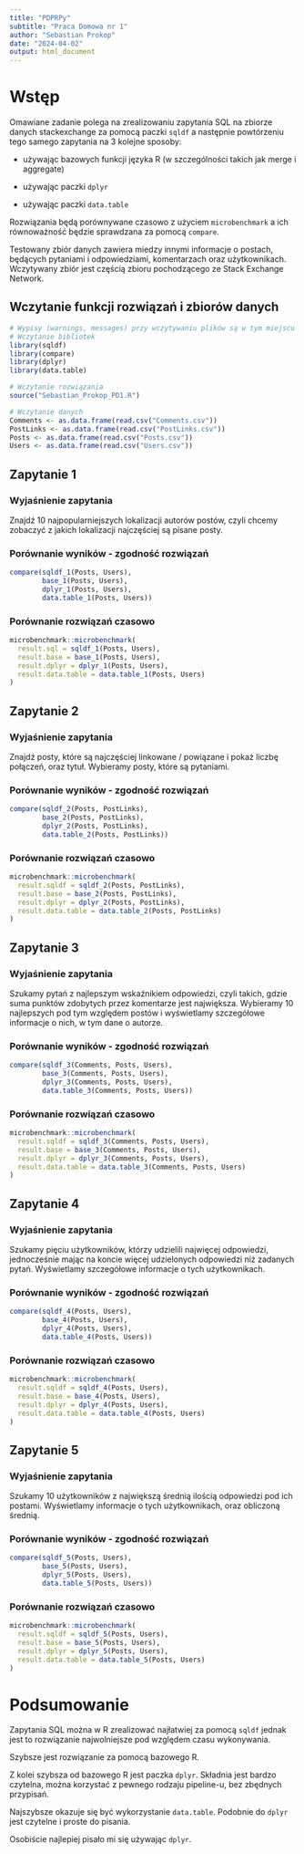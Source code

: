 ```yaml
---
title: "PDPRPy"
subtitle: "Praca Domowa nr 1"
author: "Sebastian Prokop"
date: "2024-04-02"
output: html_document
---
```


# Wstęp

Omawiane zadanie polega na zrealizowaniu zapytania SQL na zbiorze danych stackexchange za pomocą paczki `sqldf` a następnie powtórzeniu tego samego zapytania na 3 kolejne sposoby:

-   używając bazowych funkcji języka R (w szczególności takich jak merge i aggregate)

-   używając paczki `dplyr`

-   używając paczki `data.table`

Rozwiązania będą porównywane czasowo z użyciem `microbenchmark` a ich równoważność będzie sprawdzana za pomocą `compare`.

Testowany zbiór danych zawiera miedzy innymi informacje o postach, będących pytaniami i odpowiedziami, komentarzach oraz użytkownikach. Wczytywany zbiór jest częścią zbioru pochodzącego ze Stack Exchange Network.

## Wczytanie funkcji rozwiązań i zbiorów danych

```r
# Wypisy (warnings, messages) przy wczytywaniu plików są w tym miejscu wyłączone
# Wczytanie bibliotek
library(sqldf)
library(compare)
library(dplyr)
library(data.table)

# Wczytanie rozwiązania
source("Sebastian_Prokop_PD1.R")

# Wczytanie danych
Comments <- as.data.frame(read.csv("Comments.csv"))
PostLinks <- as.data.frame(read.csv("PostLinks.csv"))
Posts <- as.data.frame(read.csv("Posts.csv"))
Users <- as.data.frame(read.csv("Users.csv"))
```

## Zapytanie 1

### Wyjaśnienie zapytania

Znajdź 10 najpopularniejszych lokalizacji autorów postów, czyli chcemy zobaczyć z jakich lokalizacji najczęściej są pisane posty.

### Porównanie wyników - zgodność rozwiązań

```r
compare(sqldf_1(Posts, Users),
        base_1(Posts, Users),
        dplyr_1(Posts, Users),
        data.table_1(Posts, Users))
```

### Porównanie rozwiązań czasowo

```r
microbenchmark::microbenchmark(
  result.sql = sqldf_1(Posts, Users),
  result.base = base_1(Posts, Users),
  result.dplyr = dplyr_1(Posts, Users),
  result.data.table = data.table_1(Posts, Users)
)
```

## Zapytanie 2

### Wyjaśnienie zapytania

Znajdź posty, które są najczęściej linkowane / powiązane i pokaż liczbę połączeń, oraz tytuł. Wybieramy posty, które są pytaniami.

### Porównanie wyników - zgodność rozwiązań

```r
compare(sqldf_2(Posts, PostLinks),
        base_2(Posts, PostLinks),
        dplyr_2(Posts, PostLinks),
        data.table_2(Posts, PostLinks))
```

### Porównanie rozwiązań czasowo

```r
microbenchmark::microbenchmark(
  result.sqldf = sqldf_2(Posts, PostLinks),
  result.base = base_2(Posts, PostLinks),
  result.dplyr = dplyr_2(Posts, PostLinks),
  result.data.table = data.table_2(Posts, PostLinks)
)
```

## Zapytanie 3

### Wyjaśnienie zapytania

Szukamy pytań z najlepszym wskaźnikiem odpowiedzi, czyli takich, gdzie suma punktów zdobytych przez komentarze jest największa. Wybieramy 10 najlepszych pod tym względem postów i wyświetlamy szczegółowe informacje o nich, w tym dane o autorze.

### Porównanie wyników - zgodność rozwiązań

```r
compare(sqldf_3(Comments, Posts, Users),
        base_3(Comments, Posts, Users),
        dplyr_3(Comments, Posts, Users),
        data.table_3(Comments, Posts, Users))
```

### Porównanie rozwiązań czasowo

```r
microbenchmark::microbenchmark(
  result.sqldf = sqldf_3(Comments, Posts, Users),
  result.base = base_3(Comments, Posts, Users),
  result.dplyr = dplyr_3(Comments, Posts, Users),
  result.data.table = data.table_3(Comments, Posts, Users)
)
```

## Zapytanie 4

### Wyjaśnienie zapytania

Szukamy pięciu użytkowników, którzy udzielili najwięcej odpowiedzi, jednocześnie mając na koncie więcej udzielonych odpowiedzi niż zadanych pytań. Wyświetlamy szczegółowe informacje o tych użytkownikach.

### Porównanie wyników - zgodność rozwiązań

```r
compare(sqldf_4(Posts, Users),
        base_4(Posts, Users),
        dplyr_4(Posts, Users),
        data.table_4(Posts, Users))
```

### Porównanie rozwiązań czasowo

```r
microbenchmark::microbenchmark(
  result.sqldf = sqldf_4(Posts, Users),
  result.base = base_4(Posts, Users),
  result.dplyr = dplyr_4(Posts, Users),
  result.data.table = data.table_4(Posts, Users)
)
```

## Zapytanie 5

### Wyjaśnienie zapytania

Szukamy 10 użytkowników z największą średnią ilością odpowiedzi pod ich postami. Wyświetlamy informacje o tych użytkownikach, oraz obliczoną średnią.

### Porównanie wyników - zgodność rozwiązań

```r
compare(sqldf_5(Posts, Users),
        base_5(Posts, Users),
        dplyr_5(Posts, Users),
        data.table_5(Posts, Users))
```

### Porównanie rozwiązań czasowo

```r
microbenchmark::microbenchmark(
  result.sqldf = sqldf_5(Posts, Users),
  result.base = base_5(Posts, Users),
  result.dplyr = dplyr_5(Posts, Users),
  result.data.table = data.table_5(Posts, Users)
)
```

# Podsumowanie

Zapytania SQL można w R zrealizować najłatwiej za pomocą `sqldf` jednak jest to rozwiązanie najwolniejsze pod względem czasu wykonywania.

Szybsze jest rozwiązanie za pomocą bazowego R.

Z kolei szybsza od bazowego R jest paczka `dplyr`. Składnia jest bardzo czytelna, można korzystać z pewnego rodzaju pipeline-u, bez zbędnych przypisań.

Najszybsze okazuje się być wykorzystanie `data.table`. Podobnie do `dplyr` jest czytelne i proste do pisania.

Osobiście najlepiej pisało mi się używając `dplyr`.
